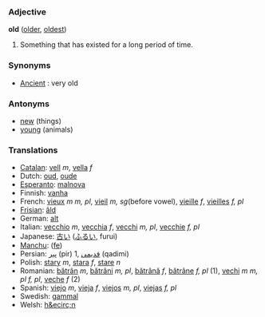 === Adjective ===

'''old''' ([[older]], [[oldest]])

#Something that has existed for a long period of time.

===Synonyms===

*[[Ancient]] : very old

===Antonyms===

*[[new]] (things)
*[[young]] (animals)

=== Translations ===
*[[Catalan]]: [[vell]] ''m'', [[vella]] ''f''
*Dutch: [[oud]], [[oude]]
*[[Esperanto]]: [[malnova]]
*Finnish: [[vanha]]
*French: [[vieux]] ''m'' ''m, pl'', [[vieil]] ''m, sg''(before vowel), [[vieille]] ''f'', [[vieilles]] ''f, pl''
*[[Frisian]]: [[âld]]
*German: [[alt]]
*Italian: [[vecchio]] ''m'', [[vecchia]] ''f'', [[vecchi]] ''m, pl'', [[vecchie]] ''f, pl'' 
*Japanese: [[古い]] ([[ふるい]], furui)
*[[Manchu]]: ([[fe]])
*Persian: [[پیر]]  (pir) 1, [[قدیمی]] (qadimi)
*Polish: [[stary]] ''m'', [[stara]] ''f'', [[stare]] ''n''
*Romanian: [[bătrân]] ''m'', [[bătrâni]] ''m, pl'', [[bătrână]] ''f'', [[bătrâne]] ''f, pl'' (1), [[vechi]] ''m'' ''m, pl'' ''f, pl'', [[veche]] ''f'' (2)
*Spanish: [[viejo]] ''m'', [[vieja]] ''f'', [[viejos]] ''m, pl'', [[viejas]] ''f, pl''
*Swedish: [[gammal]]
*Welsh: [[h&ecirc;n]]